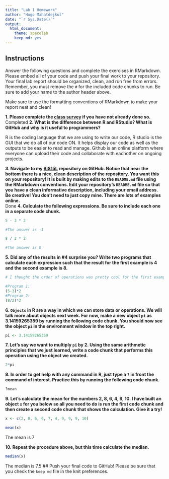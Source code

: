 ```yaml
---
title: "Lab 1 Homework"
author: "Hugo Mahatdejkul"
date: "`r Sys.Date()`"
output:
  html_document: 
    theme: spacelab
    keep_md: yes
---
```


## Instructions
Answer the following questions and complete the exercises in RMarkdown. Please embed all of your code and push your final work to your repository. Your final lab report should be organized, clean, and run free from errors. Remember, you must remove the `#` for the included code chunks to run. Be sure to add your name to the author header above.  

Make sure to use the formatting conventions of RMarkdown to make your report neat and clean!  

**1. Please complete the [class survey](https://forms.gle/AHHXd3aobaAdkkFg9) if you have not already done so.**
Completed
**2. What is the difference between R and RStudio? What is GitHub and why is it useful to programmers?**  

R is the coding language that we are using to write our code, R studio is the GUI that we do all of our code ON. It helps display our code as well as the outputs to be easier to read and manage. Github is an online platform where everyone can upload their code and collaborate with eachother on ongoing projects.

**3. Navigate to my [BIS15L](https://github.com/jmledford3115/BIS15LW2021_jledford) repository on GitHub. Notice that near the bottom there is a nice, clean description of the repository. You want this on your repository! It is built by making edits to the `README.md` file using the RMarkdown conventions. Edit your repository's `README.md` file so that you have a clean informative description, including your email address. Be creative! You don't need to just copy mine. There are lots of examples online.**  
Done
**4. Calculate the following expressions. Be sure to include each one in a separate code chunk.**  
```r
5 - 3 * 2  
```
```r
#The answer is -1
```
 
```r
8 / 2 * 2 
```

```r
#The answer is 8
```
**5. Did any of the results in #4 surprise you? Write two programs that calculate each expression such that the result for the first example is 4 and the second example is 8.**    

```r
# I thought the order of operations was pretty cool for the first example. It's not like my calculator and knows the correct orders of operations.
```

```r
#Program 1:
(5-3)*2
#Program 2:
(8/2)*2
```

**6. `Objects` in R are a way in which we can store data or operations. We will talk more about objects next week. For now, make a new object `pi` as 3.14159265359 by running the following code chunk. You should now see the object `pi` in the environment window in the top right.**  
```r
pi <- 3.14159265359
```

**7. Let's say we want to multiply `pi` by 2. Using the same arithmetic principles that we just learned, write a code chunk that performs this operation using the object we created.**  

```r
2*pi
```

**8. In order to get help with any command in R, just type a `?` in front the command of interest. Practice this by running the following code chunk.**  
```r
?mean
```

**9. Let's calculate the mean for the numbers 2, 8, 6, 4, 9, 10. I have built an object `x` for you below so all you need to do is run the first code chunk and then create a second code chunk that shows the calculation. Give it a try!**  
```r
x <- c(2, 8, 6, 6, 7, 4, 9, 9, 9, 10)
```

```r
mean(x)
```
The mean is 7

**10. Repeat the procedure above, but this time calculate the median.**  
```r
median(x)
```
The median is 7.5
## Push your final code to GitHub!
Please be sure that you check the `keep md` file in the knit preferences.  